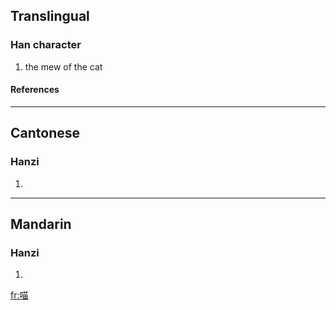 ==Translingual==
===Han character===
{{Han char|rn=30|rad=口|as=09|sn=12|four=6406<sub>0</sub>|canj=口廿田 (RTW)}}
# the mew of the cat
====References====
{{Han ref|kx=0201.121|dkj=04024|hdz=10637.060|uh=55B5|ud=21941|bh=D870|bd=55408}}
----
==Cantonese==
===Hanzi===
{{yue-hanzi|jyut=|y=miu1}}
# {{defn|Cantonese}}
----
==Mandarin==
===Hanzi===
{{cmn-hanzi|pin=[[miāo]] ([[miao1]])|wg=miao<sup>1</sup>}}
# {{defn|Mandarin}}

[[fr:喵]]